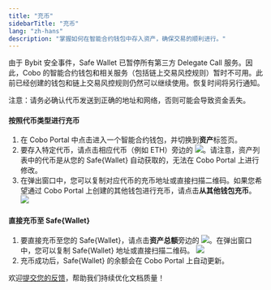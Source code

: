 ```yaml
---
title: "充币"
sidebarTitle: "充币"
lang: "zh-hans"
description: "掌握如何在智能合约钱包中存入资产，确保交易的顺利进行。"
---
```


<Info>由于 Bybit 安全事件，Safe Wallet 已暂停所有第三方 Delegate Call 服务。因此，Cobo 的智能合约钱包和相关服务（包括链上交易风控规则）暂时不可用。此前已经创建的钱包和链上交易风控规则仍然可以继续使用。恢复时间将另行通知。</Info>

注意：请务必确认代币发送到正确的地址和网络，否则可能会导致资金丢失。

#### 按照代币类型进行充币
1. 在 Cobo Portal 中点击进入一个智能合约钱包，并切换到**资产**标签页。
2. 要存入特定代币，请点击相应代币（例如 ETH）旁边的 <img src="/cn/images/smart-contract-wallet/button_deposit.svg" className="icon"></img>。请注意，资产列表中的代币是从您的 Safe&#123;Wallet&#125; 自动获取的，无法在 Cobo Portal 上进行修改。
3. 在弹出窗口中，您可以复制对应代币的充币地址或直接扫描二维码。如果您希望通过 Cobo Portal 上创建的其他钱包进行充币，请点击**从其他钱包充币**。
<img src="/cn/images/smart-contract-wallet/9.png" className="screenshot_modal"></img>

#### 直接充币至 Safe&#123;Wallet&#125;
1. 要直接充币至您的 Safe&#123;Wallet&#125;，请点击**资产总额**旁边的 <img src="/cn/images/smart-contract-wallet/button_deposit.svg" className="icon"></img>。在弹出窗口中，您可以复制 Safe&#123;Wallet&#125; 地址或直接扫描二维码。
<img src="/cn/images/smart-contract-wallet/10.png" className="screenshot_full_screen"></img>
2. 充币成功后，Safe&#123;Wallet&#125; 的余额会在 Cobo Portal 上自动更新。

<Tip>欢迎[提交您的反馈](https://forms.zohopublic.com/cobo/form/DocumentFeedbackForm/formperma/QvLOhxJv1_JMsJ-1dleZ8Itb_7rzN-LtgvsDdxosoVI?referrername=manuals)，帮助我们持续优化文档质量！</Tip>